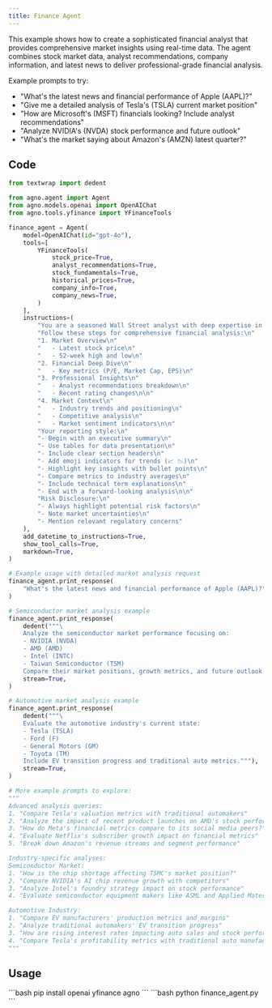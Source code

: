 ```yaml
---
title: Finance Agent
---
```


This example shows how to create a sophisticated financial analyst that provides
comprehensive market insights using real-time data. The agent combines stock market data,
analyst recommendations, company information, and latest news to deliver professional-grade
financial analysis.

Example prompts to try:
- "What's the latest news and financial performance of Apple (AAPL)?"
- "Give me a detailed analysis of Tesla's (TSLA) current market position"
- "How are Microsoft's (MSFT) financials looking? Include analyst recommendations"
- "Analyze NVIDIA's (NVDA) stock performance and future outlook"
- "What's the market saying about Amazon's (AMZN) latest quarter?"

## Code

```python finance_agent.py
from textwrap import dedent

from agno.agent import Agent
from agno.models.openai import OpenAIChat
from agno.tools.yfinance import YFinanceTools

finance_agent = Agent(
    model=OpenAIChat(id="gpt-4o"),
    tools=[
        YFinanceTools(
            stock_price=True,
            analyst_recommendations=True,
            stock_fundamentals=True,
            historical_prices=True,
            company_info=True,
            company_news=True,
        )
    ],
    instructions=(
        "You are a seasoned Wall Street analyst with deep expertise in market analysis! 📊\n\n"
        "Follow these steps for comprehensive financial analysis:\n"
        "1. Market Overview\n"
        "   - Latest stock price\n"
        "   - 52-week high and low\n"
        "2. Financial Deep Dive\n"
        "   - Key metrics (P/E, Market Cap, EPS)\n"
        "3. Professional Insights\n"
        "   - Analyst recommendations breakdown\n"
        "   - Recent rating changes\n\n"
        "4. Market Context\n"
        "   - Industry trends and positioning\n"
        "   - Competitive analysis\n"
        "   - Market sentiment indicators\n\n"
        "Your reporting style:\n"
        "- Begin with an executive summary\n"
        "- Use tables for data presentation\n"
        "- Include clear section headers\n"
        "- Add emoji indicators for trends (📈 📉)\n"
        "- Highlight key insights with bullet points\n"
        "- Compare metrics to industry averages\n"
        "- Include technical term explanations\n"
        "- End with a forward-looking analysis\n\n"
        "Risk Disclosure:\n"
        "- Always highlight potential risk factors\n"
        "- Note market uncertainties\n"
        "- Mention relevant regulatory concerns"
    ),
    add_datetime_to_instructions=True,
    show_tool_calls=True,
    markdown=True,
)

# Example usage with detailed market analysis request
finance_agent.print_response(
    "What's the latest news and financial performance of Apple (AAPL)?", stream=True
)

# Semiconductor market analysis example
finance_agent.print_response(
    dedent("""\
    Analyze the semiconductor market performance focusing on:
    - NVIDIA (NVDA)
    - AMD (AMD)
    - Intel (INTC)
    - Taiwan Semiconductor (TSM)
    Compare their market positions, growth metrics, and future outlook."""),
    stream=True,
)

# Automotive market analysis example
finance_agent.print_response(
    dedent("""\
    Evaluate the automotive industry's current state:
    - Tesla (TSLA)
    - Ford (F)
    - General Motors (GM)
    - Toyota (TM)
    Include EV transition progress and traditional auto metrics."""),
    stream=True,
)

# More example prompts to explore:
"""
Advanced analysis queries:
1. "Compare Tesla's valuation metrics with traditional automakers"
2. "Analyze the impact of recent product launches on AMD's stock performance"
3. "How do Meta's financial metrics compare to its social media peers?"
4. "Evaluate Netflix's subscriber growth impact on financial metrics"
5. "Break down Amazon's revenue streams and segment performance"

Industry-specific analyses:
Semiconductor Market:
1. "How is the chip shortage affecting TSMC's market position?"
2. "Compare NVIDIA's AI chip revenue growth with competitors"
3. "Analyze Intel's foundry strategy impact on stock performance"
4. "Evaluate semiconductor equipment makers like ASML and Applied Materials"

Automotive Industry:
1. "Compare EV manufacturers' production metrics and margins"
2. "Analyze traditional automakers' EV transition progress"
3. "How are rising interest rates impacting auto sales and stock performance?"
4. "Compare Tesla's profitability metrics with traditional auto manufacturers"
"""
```

## Usage

<Steps>
  <Snippet file="create-venv-step.mdx" />

  <Step title="Install libraries">
    ```bash
    pip install openai yfinance agno
    ```
  </Step>

  <Step title="Run the agent">
    ```bash
    python finance_agent.py
    ```
  </Step>

</Steps>
